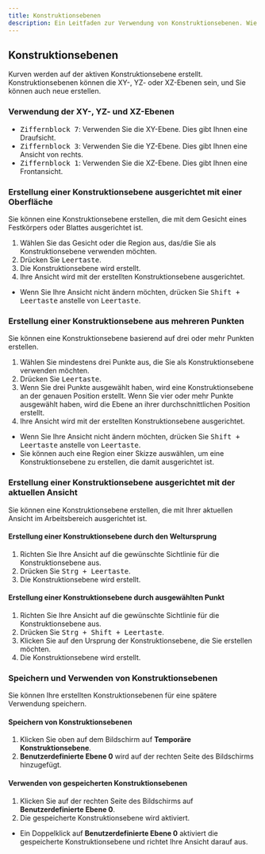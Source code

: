 ```yaml
---
title: Konstruktionsebenen
description: Ein Leitfaden zur Verwendung von Konstruktionsebenen. Wie man sie erstellt, speichert und wiederverwendet.
---
```


## Konstruktionsebenen

Kurven werden auf der aktiven Konstruktionsebene erstellt. 
Konstruktionsebenen können die XY-, YZ- oder XZ-Ebenen sein, und Sie können auch neue erstellen.

### Verwendung der XY-, YZ- und XZ-Ebenen

- <kbd>Ziffernblock 7</kbd>: Verwenden Sie die XY-Ebene. Dies gibt Ihnen eine Draufsicht.
- <kbd>Ziffernblock 3</kbd>: Verwenden Sie die YZ-Ebene. Dies gibt Ihnen eine Ansicht von rechts.
- <kbd>Ziffernblock 1</kbd>: Verwenden Sie die XZ-Ebene. Dies gibt Ihnen eine Frontansicht.

### Erstellung einer Konstruktionsebene ausgerichtet mit einer Oberfläche

Sie können eine Konstruktionsebene erstellen, die mit dem Gesicht eines Festkörpers oder Blattes ausgerichtet ist.

1. Wählen Sie das Gesicht oder die Region aus, das/die Sie als Konstruktionsebene verwenden möchten.
2. Drücken Sie <kbd>Leertaste</kbd>.
3. Die Konstruktionsebene wird erstellt.
4. Ihre Ansicht wird mit der erstellten Konstruktionsebene ausgerichtet.

- Wenn Sie Ihre Ansicht nicht ändern möchten, drücken Sie <kbd>Shift + Leertaste</kbd> anstelle von <kbd>Leertaste</kbd>.

### Erstellung einer Konstruktionsebene aus mehreren Punkten

Sie können eine Konstruktionsebene basierend auf drei oder mehr Punkten erstellen.

1. Wählen Sie mindestens drei Punkte aus, die Sie als Konstruktionsebene verwenden möchten.
2. Drücken Sie <kbd>Leertaste</kbd>.
3. Wenn Sie drei Punkte ausgewählt haben, wird eine Konstruktionsebene an der genauen Position erstellt. Wenn Sie vier oder mehr Punkte ausgewählt haben, wird die Ebene an ihrer durchschnittlichen Position erstellt.
4. Ihre Ansicht wird mit der erstellten Konstruktionsebene ausgerichtet.

- Wenn Sie Ihre Ansicht nicht ändern möchten, drücken Sie <kbd>Shift + Leertaste</kbd> anstelle von <kbd>Leertaste</kbd>.
- Sie können auch eine Region einer Skizze auswählen, um eine Konstruktionsebene zu erstellen, die damit ausgerichtet ist.

### Erstellung einer Konstruktionsebene ausgerichtet mit der aktuellen Ansicht

Sie können eine Konstruktionsebene erstellen, die mit Ihrer aktuellen Ansicht im Arbeitsbereich ausgerichtet ist.

#### Erstellung einer Konstruktionsebene durch den Weltursprung

1. Richten Sie Ihre Ansicht auf die gewünschte Sichtlinie für die Konstruktionsebene aus.
2. Drücken Sie <kbd>Strg + Leertaste</kbd>.
3. Die Konstruktionsebene wird erstellt.

#### Erstellung einer Konstruktionsebene durch ausgewählten Punkt

1. Richten Sie Ihre Ansicht auf die gewünschte Sichtlinie für die Konstruktionsebene aus.
2. Drücken Sie <kbd>Strg + Shift + Leertaste</kbd>.
3. Klicken Sie auf den Ursprung der Konstruktionsebene, die Sie erstellen möchten.
4. Die Konstruktionsebene wird erstellt.

### Speichern und Verwenden von Konstruktionsebenen

Sie können Ihre erstellten Konstruktionsebenen für eine spätere Verwendung speichern.

#### Speichern von Konstruktionsebenen

1. Klicken Sie oben auf dem Bildschirm auf **Temporäre Konstruktionsebene**.
2. **Benutzerdefinierte Ebene 0** wird auf der rechten Seite des Bildschirms hinzugefügt.

#### Verwenden von gespeicherten Konstruktionsebenen

1. Klicken Sie auf der rechten Seite des Bildschirms auf **Benutzerdefinierte Ebene 0**.
2. Die gespeicherte Konstruktionsebene wird aktiviert.

- Ein Doppelklick auf **Benutzerdefinierte Ebene 0** aktiviert die gespeicherte Konstruktionsebene und richtet Ihre Ansicht darauf aus.